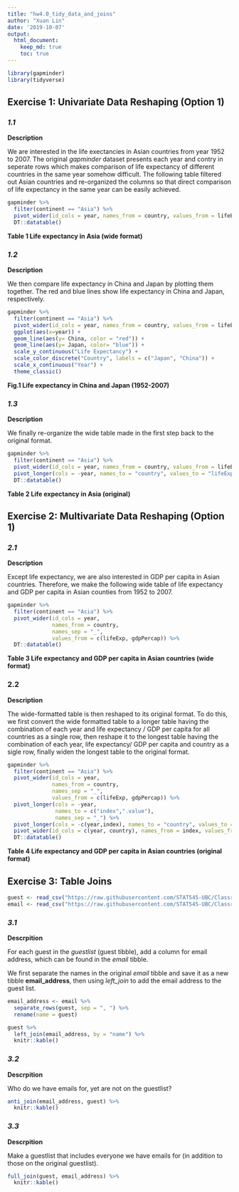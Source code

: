 ```yaml
---
title: "hw4.0_tidy_data_and_joins"
author: "Xuan Lin"
date: '2019-10-07'
output: 
  html_document:
    keep_md: true
    toc: true
---
```


```r
library(gapminder)
library(tidyverse)
```

## Exercise 1: Univariate Data Reshaping (Option 1)

### _1.1_

__Description__

We are interested in the life exectancies in Asian countries from year 1952 to 2007. The original _gapminder_ dataset presents each year and contry in seperate rows which makes comparison of life expectancy of different countries in the same year somehow difficult. The following table filtered out Asian countries and re-organized the columns so that direct comparison of life expectancy in the same year can be easily achieved.

```r
gapminder %>% 
  filter(continent == "Asia") %>% 
  pivot_wider(id_cols = year, names_from = country, values_from = lifeExp) %>% 
  DT::datatable()
```

__Table 1 Life expectancy in Asia (wide format)__

### _1.2_

__Description__

We then compare life expectancy in China and Japan by plotting them together. The red and blue lines show life expectancy in China and Japan, respectively.

```r
gapminder %>% 
  filter(continent == "Asia") %>% 
  pivot_wider(id_cols = year, names_from = country, values_from = lifeExp) %>% 
  ggplot(aes(x=year)) +
  geom_line(aes(y= China, color = "red")) +
  geom_line(aes(y= Japan, color= "blue")) +
  scale_y_continuous("Life Expectancy") +
  scale_color_discrete("Country", labels = c("Japan", "China")) +
  scale_x_continuous("Year") +
  theme_classic()
```

__Fig.1 Life expectancy in China and Japan (1952-2007)__

### _1.3_

__Description__

We finally re-organize the wide table made in the first step back to the original format.

```r
gapminder %>% 
  filter(continent == "Asia") %>% 
  pivot_wider(id_cols = year, names_from = country, values_from = lifeExp) %>% 
  pivot_longer(cols = -year, names_to = "country", values_to = "lifeExp") %>% 
  DT::datatable()
```

__Table 2 Life expectancy in Asia (original)__

## Exercise 2: Multivariate Data Reshaping (Option 1)

### _2.1_

__Description__

Except life expectancy, we are also interested in GDP per capita in Asian countries. Therefore, we make the following wide table of life expectancy and GDP per capita in Asian counties from 1952 to 2007.

```r
gapminder %>% 
  filter(continent == "Asia") %>%
  pivot_wider(id_cols = year, 
              names_from = country,
              names_sep = "_",
              values_from = c(lifeExp, gdpPercap)) %>% 
  DT::datatable()
```

__Table 3 Life expectancy and GDP per capita in Asian countries (wide format)__

### 2.2

__Description__

The wide-formatted table is then reshaped to its original format. To do this, we first convert the wide formatted table to a longer table having the combination of each year and life expectancy / GDP per capita for all countries as a single row, then reshape it to the longest table having the combination of each year, life expectancy/ GDP per capita and country as a sigle row, finally widen the longest table to the original format.

```r
gapminder %>% 
  filter(continent == "Asia") %>%
  pivot_wider(id_cols = year, 
              names_from = country,
              names_sep = "_",
              values_from = c(lifeExp, gdpPercap)) %>% 
  pivot_longer(cols = -year,
               names_to = c("index",".value"),
               names_sep = "_") %>% 
  pivot_longer(cols = -c(year,index), names_to = "country", values_to = "measurements") %>% 
  pivot_wider(id_cols = c(year, country), names_from = index, values_from = "measurements") %>% 
  DT::datatable()
```

__Table 4 Life expectancy and GDP per capita in Asian countries (original format)__

## Exercise 3: Table Joins
```r
guest <- read_csv("https://raw.githubusercontent.com/STAT545-UBC/Classroom/master/data/wedding/attend.csv")
email <- read_csv("https://raw.githubusercontent.com/STAT545-UBC/Classroom/master/data/wedding/emails.csv")
```

### _3.1_

__Descrpition__

For each guest in the _guestlist_ (guest tibble), add a column for email address, which can be found in the _email_ tibble. 

We first separate the names in the original _email_ tibble and save it as a new tibble **email_address**, then using *left_join* to add the email address to the guest list.

```r
email_address <- email %>% 
  separate_rows(guest, sep = ", ") %>% 
  rename(name = guest)

guest %>% 
  left_join(email_address, by = "name") %>% 
  knitr::kable()

```

### _3.2_

__Descrpition__

Who do we have emails for, yet are not on the guestlist?

```r
anti_join(email_address, guest) %>% 
  knitr::kable()
```


### _3.3_

__Descrpition__

Make a guestlist that includes everyone we have emails for (in addition to those on the original guestlist).

```r
full_join(guest, email_address) %>% 
  knitr::kable()
```

